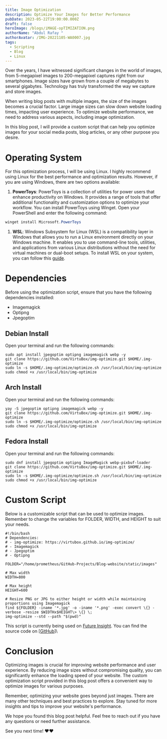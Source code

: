 ```yaml
---
title: Image Optimization
description: Optimize Your Images for Better Performance
pubDate: 2023-05-22T19:00:00.000Z
draft: false
heroImage: /blogs/iMAGE-opTIMIZATION.png
authorName: "Abdul Rafay "
authorAvatar: /IMG-20221105-WA0007.jpg
tags:
  - Scripting
  - Blog
  - Linux
---
```


Over the years, I have witnessed significant changes in the world of images, from 5-megapixel images to 200-megapixel captures right from our smartphones. Image sizes have grown from a couple of megabytes to several gigabytes. Technology has truly transformed the way we capture and store images.

When writing blog posts with multiple images, the size of the images becomes a crucial factor. Large image sizes can slow down website loading times, impacting user experience. To optimize website performance, we need to address various aspects, including image optimization.

In this blog post, I will provide a custom script that can help you optimize images for your social media posts, blog articles, or any other purpose you desire.

# Operating System

For this optimization process, I will be using Linux. I highly recommend using Linux for the best performance and optimization results. However, if you are using Windows, there are two options available:

1. **PowerToys**: PowerToys is a collection of utilities for power users that enhance productivity on Windows. It provides a range of tools that offer additional functionality and customization options to optimize your workflow. You can install PowerToys using Winget. Open your PowerShell and enter the following command:

```powershell
winget install Microsoft.PowerToys
```

1. **WSL**: Windows Subsystem for Linux (WSL) is a compatibility layer in Windows that allows you to run a Linux environment directly on your Windows machine. It enables you to use command-line tools, utilities, and applications from various Linux distributions without the need for virtual machines or dual-boot setups. To install WSL on your system, you can follow this [guide](https://learn.microsoft.com/en-us/windows/wsl/install).

# Dependencies

Before using the optimization script, ensure that you have the following dependencies installed:

- Imagemagick
- Optipng
- Jpegoptim

## Debian Install

Open your terminal and run the following commands:

```shell
sudo apt install jpegoptim optipng imagemagick webp -y
git clone https://github.com/VirtuBox/img-optimize.git $HOME/.img-optimize
sudo ln -s $HOME/.img-optimize/optimize.sh /usr/local/bin/img-optimize
sudo chmod +x /usr/local/bin/img-optimize
```

## Arch Install

Open your terminal and run the following commands:

```shell
yay -S jpegoptim optipng imagemagick webp -y
git clone https://github.com/VirtuBox/img-optimize.git $HOME/.img-optimize
sudo ln -s $HOME/.img-optimize/optimize.sh /usr/local/bin/img-optimize
sudo chmod +x /usr/local/bin/img-optimize
```

## Fedora Install

Open your terminal and run the following commands:

```shell
sudo dnf install jpegoptim optipng ImageMagick webp-pixbuf-loader
git clone https://github.com/VirtuBox/img-optimize.git $HOME/.img-optimize
sudo ln -s $HOME/.img-optimize/optimize.sh /usr/local/bin/img-optimize
sudo chmod +x /usr/local/bin/img-optimize
```

# Custom Script

Below is a customizable script that can be used to optimize images. Remember to change the variables for FOLDER, WIDTH, and HEIGHT to suit your needs.

```shell
#!/bin/bash
# Dependencies:
# - img-optimize: https://virtubox.github.io/img-optimize/
# - Imagemagick
# - Jpegoptim
# - Optipng

FOLDER="/home/prometheus/GitHub-Projects/Blog-website/static/images"

# Max width
WIDTH=800

# Max height
HEIGHT=600

# Resize PNG or JPG to either height or width while maintaining proportions using Imagemagick
find ${FOLDER} -iname '*.jpg' -o -iname '*.png' -exec convert \{} -verbose -resize $WIDTHx$HEIGHT\> \{} \;
img-optimize --std --path "$(pwd)"
```

This script is currently being used on [Future Insight](https://future-insight.blog). You can find the source code on \[[GitHub](https://github.com/FutureInsightTech/FutureIsnight-Site/blob/main/reduce_image.sh "Image Reduce Script")]\\

# Conclusion

Optimizing images is crucial for improving website performance and user experience. By reducing image sizes without compromising quality, you can significantly enhance the loading speed of your website. The custom optimization script provided in this blog post offers a convenient way to optimize images for various purposes.

Remember, optimizing your website goes beyond just images. There are many other techniques and best practices to explore. Stay tuned for more insights and tips to improve your website's performance.

We hope you found this blog post helpful. Feel free to reach out if you have any questions or need further assistance.

See you next time! ❤️❤️
